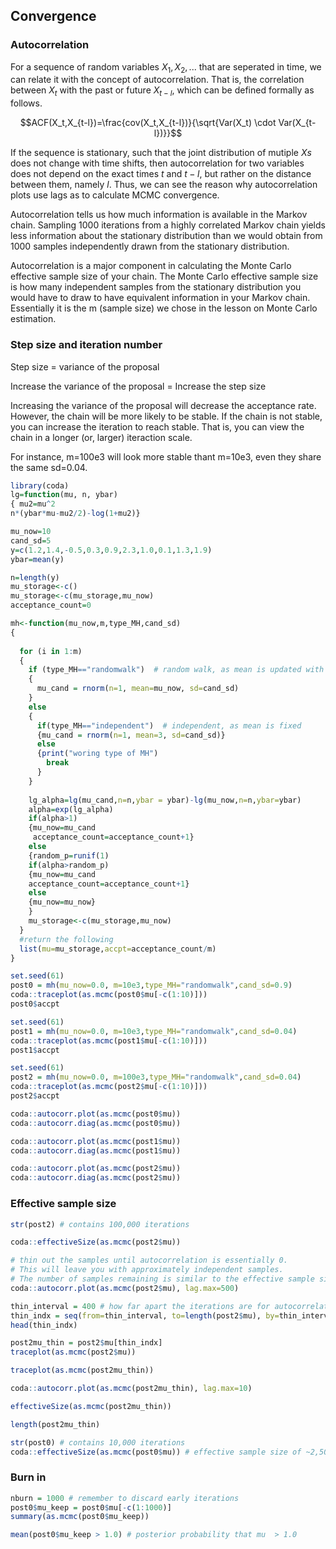 ## Convergence

### Autocorrelation 

For a sequence of random variables $X_1,X_2,...$ that are seperated in time, we can relate it with the concept of autocorrelation. That is, the correlation between $X_t$ with the past or future $X_{t-l}$, which can be defined formally as follows.

$$ACF(X_t,X_{t-l})=\frac{cov(X_t,X_{t-l})}{\sqrt{Var(X_t) \cdot Var(X_{t-l})}}$$

If the sequence is stationary, such that the joint distribution of mutiple $Xs$ does not change with time shifts, then autocorrelation for two variables does not depend on the exact times $t$ and $t-l$, but rather on the distance between them, namely $l$. Thus, we can see the reason why autocorrelation plots use lags as to calculate MCMC convergence. 


Autocorrelation tells us how much information is available in the Markov chain. Sampling 1000 iterations from a highly correlated Markov chain yields less information about the stationary distribution than we would obtain from 1000 samples independently drawn from the stationary distribution.

Autocorrelation is a major component in calculating the Monte Carlo effective sample size of your chain. The Monte Carlo effective sample size is how many independent samples from the stationary distribution you would have to draw to have equivalent information in your Markov chain. Essentially it is the m (sample size) we chose in the lesson on Monte Carlo estimation.

### Step size and iteration number

Step size = variance of the proposal 

Increase the variance of the proposal = Increase the step size

Increasing the variance of the proposal will decrease the acceptance rate. However, the chain will be more likely to be stable. If the chain is not stable, you can increase the iteration to reach stable. That is, you can view the chain in a longer (or, larger) iteraction scale. 

For instance, m=100e3 will look more stable thant m=10e3, even they share the same sd=0.04.

```R
library(coda)
lg=function(mu, n, ybar)
{ mu2=mu^2
n*(ybar*mu-mu2/2)-log(1+mu2)}

mu_now=10
cand_sd=5
y=c(1.2,1.4,-0.5,0.3,0.9,2.3,1.0,0.1,1.3,1.9)
ybar=mean(y)

n=length(y)
mu_storage<-c()
mu_storage<-c(mu_storage,mu_now)
acceptance_count=0

mh<-function(mu_now,m,type_MH,cand_sd)
{
  
  for (i in 1:m)
  {
    if (type_MH=="randomwalk")  # random walk, as mean is updated with mu_now
    {
      mu_cand = rnorm(n=1, mean=mu_now, sd=cand_sd)
    }
    else
    {
      if(type_MH=="independent")  # independent, as mean is fixed
      {mu_cand = rnorm(n=1, mean=3, sd=cand_sd)}
      else
      {print("woring type of MH")
        break
      }
    }
    
    lg_alpha=lg(mu_cand,n=n,ybar = ybar)-lg(mu_now,n=n,ybar=ybar)
    alpha=exp(lg_alpha)
    if(alpha>1)
    {mu_now=mu_cand
     acceptance_count=acceptance_count+1}
    else
    {random_p=runif(1)
    if(alpha>random_p)
    {mu_now=mu_cand
    acceptance_count=acceptance_count+1}
    else
    {mu_now=mu_now}
    }
    mu_storage<-c(mu_storage,mu_now)
  }
  #return the following
  list(mu=mu_storage,accpt=acceptance_count/m)
}

set.seed(61)
post0 = mh(mu_now=0.0, m=10e3,type_MH="randomwalk",cand_sd=0.9)
coda::traceplot(as.mcmc(post0$mu[-c(1:10)]))
post0$accpt

set.seed(61)
post1 = mh(mu_now=0.0, m=10e3,type_MH="randomwalk",cand_sd=0.04)
coda::traceplot(as.mcmc(post1$mu[-c(1:10)]))
post1$accpt

set.seed(61)
post2 = mh(mu_now=0.0, m=100e3,type_MH="randomwalk",cand_sd=0.04)
coda::traceplot(as.mcmc(post2$mu[-c(1:10)]))
post2$accpt

coda::autocorr.plot(as.mcmc(post0$mu))
coda::autocorr.diag(as.mcmc(post0$mu))

coda::autocorr.plot(as.mcmc(post1$mu))
coda::autocorr.diag(as.mcmc(post1$mu))

coda::autocorr.plot(as.mcmc(post2$mu))
coda::autocorr.diag(as.mcmc(post2$mu))
```

### Effective sample size

```R
str(post2) # contains 100,000 iterations

coda::effectiveSize(as.mcmc(post2$mu)) 

# thin out the samples until autocorrelation is essentially 0. 
# This will leave you with approximately independent samples. 
# The number of samples remaining is similar to the effective sample size.
coda::autocorr.plot(as.mcmc(post2$mu), lag.max=500)

thin_interval = 400 # how far apart the iterations are for autocorrelation to be essentially 0.
thin_indx = seq(from=thin_interval, to=length(post2$mu), by=thin_interval)
head(thin_indx)

post2mu_thin = post2$mu[thin_indx]
traceplot(as.mcmc(post2$mu))

traceplot(as.mcmc(post2mu_thin))

coda::autocorr.plot(as.mcmc(post2mu_thin), lag.max=10)

effectiveSize(as.mcmc(post2mu_thin))

length(post2mu_thin)

str(post0) # contains 10,000 iterations
coda::effectiveSize(as.mcmc(post0$mu)) # effective sample size of ~2,500
```

### Burn in

```R
nburn = 1000 # remember to discard early iterations
post0$mu_keep = post0$mu[-c(1:1000)]
summary(as.mcmc(post0$mu_keep))

mean(post0$mu_keep > 1.0) # posterior probability that mu  > 1.0
```